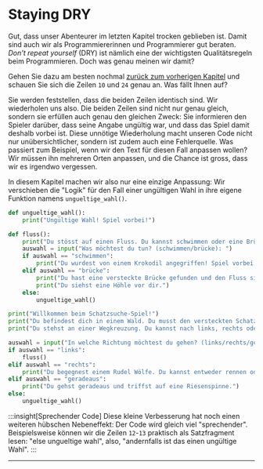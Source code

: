 # Staying DRY
Gut, dass unser Abenteurer im letzten Kapitel trocken geblieben ist. Damit sind auch wir als Programmiererinnen und Programmierer gut beraten. _Don't repeat yourself_ (DRY) ist nämlich eine der wichtigsten Qualitätsregeln beim Programmieren. Doch was genau meinen wir damit?

Gehen Sie dazu am besten nochmal [zurück zum vorherigen Kapitel](Funktionen) und schauen Sie sich die Zeilen `10` und `24` genau an. Was fällt Ihnen auf?

Sie werden feststellen, dass die beiden Zeilen identisch sind. Wir wiederholen uns also. Die beiden Zeilen sind nicht nur genau gleich, sondern sie erfüllen auch genau den gleichen Zweck: Sie informieren den Spieler darüber, dass seine Angabe ungültig war, und dass das Spiel damit deshalb vorbei ist. Diese unnötige Wiederholung macht unseren Code nicht nur unübersichtlicher, sondern ist zudem auch eine Fehlerquelle. Was passiert zum Beispiel, wenn wir den Text für diesen Fall anpassen wollen? Wir müssen ihn mehreren Orten anpassen, und die Chance ist gross, dass wir es irgendwo vergessen.

In diesem Kapitel machen wir also nur eine einzige Anpassung: Wir verschieben die "Logik" für den Fall einer ungültigen Wahl in ihre eigene Funktion namens `ungueltige_wahl()`.

```python showLineNumbers {1-2,13,27}
def ungueltige_wahl():
    print("Ungültige Wahl! Spiel vorbei!")

def fluss():
    print("Du stösst auf einen Fluss. Du kannst schwimmen oder eine Brücke suchen.")
    auswahl = input("Was möchtest du tun? (schwimmen/brücke): ")
    if auswahl == "schwimmen":
        print("Du wurdest von einem Krokodil angegriffen! Spiel vorbei!")
    elif auswahl == "brücke":
        print("Du hast eine versteckte Brücke gefunden und den Fluss sicher überquert.")
        print("Du siehst eine Höhle vor dir.")
    else:
        ungueltige_wahl()

print("Willkommen beim Schatzsuche-Spiel!")
print("Du befindest dich in einem Wald. Du musst den versteckten Schatz finden.")
print("Du stehst an einer Wegkreuzung. Du kannst nach links, rechts oder geradeaus gehen.")

auswahl = input("In welche Richtung möchtest du gehen? (links/rechts/geradeaus): ")
if auswahl == "links":
    fluss()
elif auswahl == "rechts":
    print("Du begegnest einem Rudel Wölfe. Du kannst entweder rennen oder versuchen, sie zu zähmen.")
elif auswahl == "geradeaus":
    print("Du gehst geradeaus und triffst auf eine Riesenspinne.")
else:
    ungueltige_wahl()
```

:::insight[Sprechender Code]
Diese kleine Verbesserung hat noch einen weiteren hübschen Nebeneffekt: Der Code wird gleich viel "sprechender". Beispielsweise können wir die Zeilen `12`-`13` praktisch als Satzfragment lesen: "else ungueltige wahl", also, "andernfalls ist das einen ungültige Wahl".
:::

---
